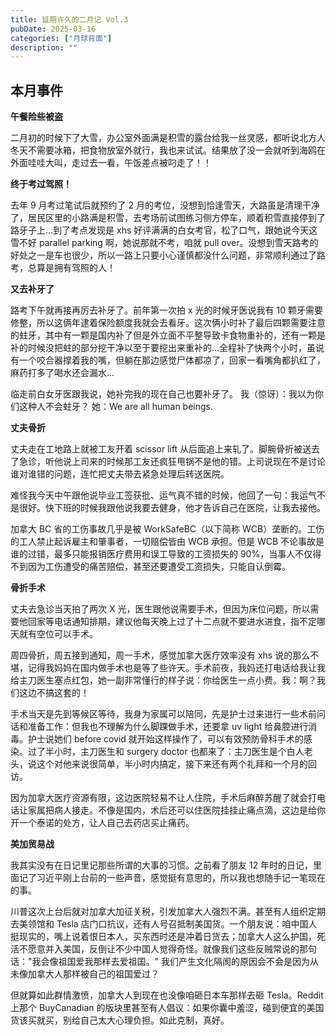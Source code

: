 ```yaml
---
title: 延期许久的二月记 Vol.3
pubDate: 2025-03-16
categories: ["月球背面"]
description: ""
---
```



## 本月事件

**午餐险些被盗**

二月初的时候下了大雪，办公室外面满是积雪的露台给我一丝灵感，都听说北方人冬天不需要冰箱，把食物放室外就行，我也来试试。结果放了没一会就听到海鸥在外面哇哇大叫，走过去一看，午饭差点被叼走了！！

<ImageComponent
  src="https://pub-a55ec74b764445bf87cc8622864a75d4.r2.dev/northern-fridge.jpeg"
  alt="午餐小偷"
/>

**终于考过驾照！**

去年 9 月考过笔试后就预约了 2 月的考位，没想到恰逢雪天，大路虽是清理干净了，居民区里的小路满是积雪，去考场前试图练习侧方停车，顺着积雪直接停到了路牙子上...到了考点发现是 xhs 好评满满的白女考官，松了口气，跟她说今天这雪不好 parallel parking 啊，她说那就不考，咱就 pull over。没想到雪天路考的好处之一是车也很少，所以一路上只要小心谨慎都没什么问题，非常顺利通过了路考，总算是拥有驾照的人！

<ImageComponent
  src="https://pub-a55ec74b764445bf87cc8622864a75d4.r2.dev/driving-test.jpeg"
  alt="堪称完美的路考成绩单"
/>

**又去补牙了**

路考下午就再接再厉去补牙了。前年第一次拍 x 光的时候牙医说我有 10 颗牙需要修整，所以这俩年逮着保险额度我就会去看牙。这次俩小时补了最后四颗需要注意的蛀牙，其中有一颗是国内补了但是外立面不平整导致卡食物重补的，还有一颗是补的时候没把蛀的部分挖干净以至于要挖出来重补的…全程补了快两个小时，虽说有一个咬合器撑着我的嘴，但躺在那边感觉尸体都凉了，回家一看嘴角都扒红了，麻药打多了喝水还会漏水...

临走前白女牙医跟我说，她补完我的现在自己也要补牙了。
我（惊讶）：我以为你们这种人不会蛀牙？
她：We are all human beings.

**丈夫骨折**

丈夫走在工地路上就被工友开着 scissor lift 从后面追上来轧了。脚腕骨折被送去了急诊，听他说上司来的时候那工友还疯狂甩锅不是他的错。上司说现在不是讨论谁对谁错的问题，连忙把丈夫带去紧急处理后转送医院。

难怪我今天中午跟他说毕业工签获批、运气真不错的时候，他回了一句：我运气不是很好。快下班的时候我跟他说我要去健身，他才告诉自己在医院，让我去接他。

加拿大 BC 省的工伤事故几乎是被 WorkSafeBC（以下简称 WCB）垄断的。工伤的工人禁止起诉雇主和肇事者，一切赔偿皆由 WCB 承担。但是 WCB 不论事故是谁的过错，最多只能报销医疗费用和误工导致的工资损失的 90%，当事人不仅得不到因为工伤遭受的痛苦赔偿，甚至还要遭受工资损失，只能自认倒霉。

**骨折手术**

丈夫去急诊当天拍了两次 X 光，医生跟他说需要手术，但因为床位问题，所以需要他回家等电话通知排期，建议他每天晚上过了十二点就不要进水进食，指不定哪天就有空位可以手术。

周四骨折，周五接到通知，周一手术，感觉加拿大医疗效率没有 xhs 说的那么不堪，记得我妈妈在国内做手术也是等了些许天。手术前夜，我妈还打电话给我让我给主刀医生塞点红包，她一副非常懂行的样子说：你给医生一点小费。我：啊？我们这边不搞这套的！

手术当天是先到等候区等待，我身为家属可以陪同，先是护士过来进行一些术前问话和准备工作：但我也不理解为什么脚踝做手术，还要拿 uv light 给鼻腔进行消毒。护士说她们 before covid 就开始这样操作了，可以有效预防骨科手术的感染。过了半小时，主刀医生和 surgery doctor 也都来了：主刀医生是个白人老头，说这个对他来说很简单，半小时内搞定，接下来还有两个礼拜和一个月的回访。

因为加拿大医疗资源有限，这边医院轻易不让人住院，手术后麻醉苏醒了就会打电话让家属把病人接走。不像是国内，术后还可以住医院挂挂止痛点滴，这边是给你开一个泰诺的处方，让人自己去药店买止痛药。

**美加贸易战**

我其实没有在日记里记那些所谓的大事的习惯。之前看了朋友 12 年时的日记，里面记了习近平刚上台前的一些声音，感觉挺有意思的，所以我也想随手记一笔现在的事。

川普这次上台后就对加拿大加征关税，引发加拿大人强烈不满。甚至有人组织定期去美领馆和 Tesla 店门口抗议，还有人号召抵制美国货。一个朋友说：咱中国人挺现实的，嘴上说着恨日本人，买东西时还是冲着日货去；加拿大人这么护国，死活不愿意并入美国，反倒让不少中国人觉得奇怪。就像我们这些反贼常说的那句话："我会像祖国爱我那样去爱祖国。" 我们产生文化隔阂的原因会不会是因为从未像加拿大人那样被自己的祖国爱过？

但就算如此群情激愤，加拿大人到现在也没像咱砸日本车那样去砸 Tesla。Reddit 上那个 BuyCanadian 的版块里甚至有人倡议：如果你囊中羞涩，碰到便宜的美国货该买就买，别给自己太大心理负担。如此克制，真好。
